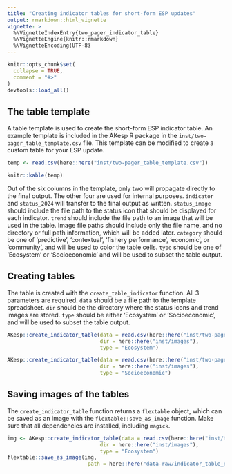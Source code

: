 ```yaml
---
title: "Creating indicator tables for short-form ESP updates"
output: rmarkdown::html_vignette
vignette: >
  %\VignetteIndexEntry{two_pager_indicator_table}
  %\VignetteEngine{knitr::rmarkdown}
  %\VignetteEncoding{UTF-8}
---
```


```r
knitr::opts_chunk$set(
  collapse = TRUE,
  comment = "#>"
)
devtools::load_all()
```

## The table template

A table template is used to create the short-form ESP indicator table. An example template is included in the AKesp R package in the `inst/two-pager_table_template.csv` file. This template can be modified to create a custom table for your ESP update.

```r
temp <- read.csv(here::here("inst/two-pager_table_template.csv"))

knitr::kable(temp)
```
Out of the six columns in the template, only two will propagate directly to the final output. The other four are used for internal purposes. `indicator` and `status_2024` will transfer to the final output as written. `status_image` should include the file path to the status icon that should be displayed for each indicator. `trend` should include the file path to an image that will be used in the table. Image file paths should include only the file name, and no directory or full path information, which will be added later. `category` should be one of 'predictive', 'contextual', 'fishery performance', 'economic', or 'community', and will be used to color the table cells. `type` should be one of 'Ecosystem' or 'Socioeconomic' and will be used to subset the table output.

## Creating tables

The table is created with the `create_table_indicator` function. All 3 parameters are required. `data` should be a file path to the template spreadsheet. `dir` should be the directory where the status icons and trend images are stored. `type` should be either 'Ecosystem' or 'Socioeconomic', and will be used to subset the table output.

```r
AKesp::create_indicator_table(data = read.csv(here::here("inst/two-pager_table_template.csv")),
                              dir = here::here("inst/images"),
                              type = "Ecosystem")
```

```r
AKesp::create_indicator_table(data = read.csv(here::here("inst/two-pager_table_template.csv")),
                              dir = here::here("inst/images"),
                              type = "Socioeconomic")
```

## Saving images of the tables

The `create_indicator_table` function returns a `flextable` object, which can be saved as an image with the `flextable::save_as_image` function. Make sure that all dependencies are installed, including `magick`. 

```r
img <- AKesp::create_indicator_table(data = read.csv(here::here("inst/two-pager_table_template.csv")),
                              dir = here::here("inst/images"),
                              type = "Ecosystem")
flextable::save_as_image(img,
                          path = here::here("data-raw/indicator_table_eco.png"))
```
